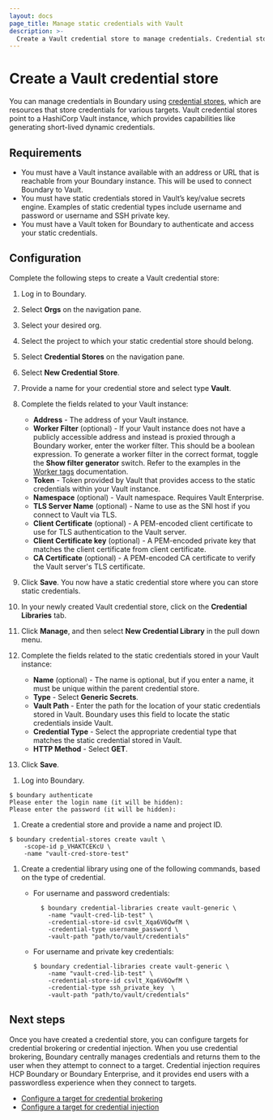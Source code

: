 ```yaml
---
layout: docs
page_title: Manage static credentials with Vault
description: >-
  Create a Vault credential store to manage credentials. Credential stores let you configure targets for credential brokering or credential injection.
---
```


# Create a Vault credential store

You can manage credentials in Boundary using [credential stores](/boundary/docs/domain-model/credential-stores), which are resources that store credentials for various targets.
Vault credential stores point to a HashiCorp Vault instance, which provides capabilities like generating short-lived dynamic credentials.

## Requirements

- You must have a Vault instance available with an address or URL that is reachable from your Boundary instance. This will be used to connect Boundary to Vault.
- You must have static credentials stored in Vault’s key/value secrets engine. Examples of static credential types include username and password or username and SSH private key.
- You must have a Vault token for Boundary to authenticate and access your static credentials.

## Configuration

Complete the following steps to create a Vault credential store:

<Tabs>
<Tab heading="UI" group="ui">

1. Log in to Boundary.
1. Select **Orgs** on the navigation pane.
1. Select your desired org.
1. Select the project to which your static credential store should belong.
1. Select **Credential Stores** on the navigation pane.
1. Select **New Credential Store**.
1. Provide a name for your credential store and select type **Vault**.
1. Complete the fields related to your Vault instance:
    - **Address** - The address of your Vault instance.
    - **Worker Filter** (optional) - If your Vault instance does not have a publicly accessible address and instead is proxied through a Boundary worker, enter the worker filter. This should be a boolean expression. To generate a worker filter in the correct format, toggle the **Show filter generator** switch. Refer to the examples in the [Worker tags](/boundary/docs/secure/worker-tags) documentation.
    - **Token** - Token provided by Vault that provides access to the static credentials within your Vault instance.
    - **Namespace** (optional) - Vault namespace. Requires Vault Enterprise.
    - **TLS Server Name** (optional) - Name to use as the SNI host if you connect to Vault via TLS.
    - **Client Certificate** (optional) - A PEM-encoded client certificate to use for TLS authentication to the Vault server.
    - **Client Certificate key** (optional) - A PEM-encoded private key that matches the client certificate from client certificate.
    - **CA Certificate** (optional) - A PEM-encoded CA certificate to verify the Vault server's TLS certificate.

1. Click **Save**. You now have a static credential store where you can store static credentials.
1. In your newly created Vault credential store, click on the **Credential Libraries** tab.
1. Click **Manage**, and then select **New Credential Library** in the pull down menu.
1. Complete the fields related to the static credentials stored in your Vault instance:
    - **Name** (optional) -  The name is optional, but if you enter a name, it must be unique within the parent credential store.
    - **Type** - Select **Generic Secrets**.
    - **Vault Path** - Enter the path for the location of your static credentials stored in Vault. Boundary uses this field to locate the static credentials inside Vault.
    - **Credential Type** - Select the appropriate credential type that matches the static credential stored in Vault.
    - **HTTP Method** - Select **GET**.
1. Click **Save**.

</Tab>
<Tab heading="CLI" group="cli">

1. Log into Boundary.

  ```shell-session
  $ boundary authenticate
  Please enter the login name (it will be hidden):
  Please enter the password (it will be hidden):
  ```

1. Create a credential store and provide a name and project ID.

  ```shell-session
  $ boundary credential-stores create vault \
      -scope-id p_VHAKTCEKcU \
      -name "vault-cred-store-test"
  ```

1. Create a credential library using one of the following commands, based on the type of credential.

    - For username and password credentials:

      ```shell-session
        $ boundary credential-libraries create vault-generic \
          -name "vault-cred-lib-test" \
          -credential-store-id csvlt_Xqa6V6QwfM \
          -credential-type username_password \
          -vault-path "path/to/vault/credentials"
      ```

    - For username and private key credentials:

      ```shell-session
      $ boundary credential-libraries create vault-generic \
          -name "vault-cred-lib-test" \
          -credential-store-id csvlt_Xqa6V6QwfM \
          -credential-type ssh_private_key  \
          -vault-path "path/to/vault/credentials"
      ```

</Tab>
</Tabs>

## Next steps

Once you have created a credential store, you can configure targets for credential brokering or credential injection.
When you use credential brokering, Boundary centrally manages credentials and returns them to the user when they attempt to connect to a target.
Credential injection requires HCP Boundary or Boundary Enterprise, and it provides end users with a passwordless experience when they connect to targets.

- [Configure a target for credential brokering](/boundary/docs/credentials/configure-credential-brokering)
- [Configure a target for credential injection](/boundary/docs/credentials/configure-credential-brokering)